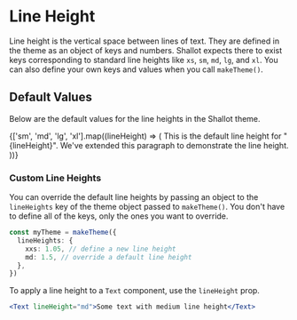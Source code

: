 
<Meta title="🎨 Theme / Line Height" />

# Line Height

Line height is the vertical space between lines of text. They are defined in the theme as an object of keys and numbers. Shallot expects there to exist keys corresponding to standard line heights like `xs`, `sm`, `md`, `lg`, and `xl`. You can also define your own keys and values when you call `makeTheme()`.

## Default Values

Below are the default values for the line heights in the Shallot theme.

<Canvas>
  <ShallotProvider>
    <Column maxUnitWidth={25}>
      {['sm', 'md', 'lg', 'xl'].map((lineHeight) => (
        <Text
          key={lineHeight}
          unitsAround={1}
          lineHeight={lineHeight}
          fontFamily="Body"
          fontSize="md"
        >
          This is the default line height for "{lineHeight}". We've extended
          this paragraph to demonstrate the line height.
        </Text>
      ))}
    </Column>
  </ShallotProvider>
</Canvas>

<br />

### Custom Line Heights

You can override the default line heights by passing an object to the `lineHeights` key of the theme object passed to `makeTheme()`. You don't have to define all of the keys, only the ones you want to override.

```ts
const myTheme = makeTheme({
  lineHeights: {
    xxs: 1.05, // define a new line height
    md: 1.5, // override a default line height
  },
})
```

To apply a line height to a `Text` component, use the `lineHeight` prop.

```jsx
<Text lineHeight="md">Some text with medium line height</Text>
```
